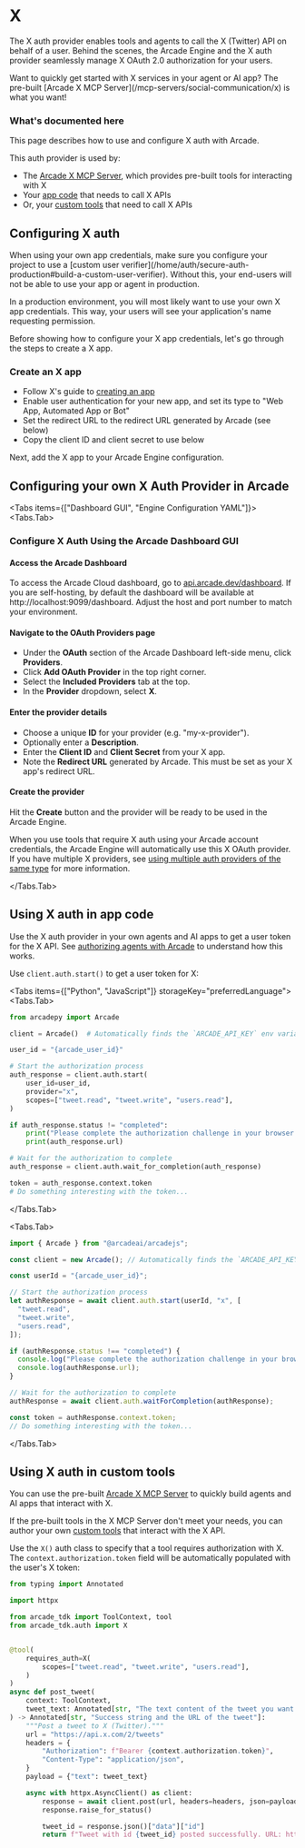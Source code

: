 
# X

The X auth provider enables tools and agents to call the X (Twitter) API on behalf of a user. Behind the scenes, the Arcade Engine and the X auth provider seamlessly manage X OAuth 2.0 authorization for your users.

<Callout>
  Want to quickly get started with X services in your agent or AI app? The
  pre-built [Arcade X MCP Server](/mcp-servers/social-communication/x) is what you
  want!
</Callout>

### What's documented here

This page describes how to use and configure X auth with Arcade.

This auth provider is used by:

- The [Arcade X MCP Server](/mcp-servers/social-communication/x), which provides pre-built tools for interacting with X
- Your [app code](#using-x-auth-in-app-code) that needs to call X APIs
- Or, your [custom tools](#using-x-auth-in-custom-tools) that need to call X APIs

## Configuring X auth

<Callout type="info">
  When using your own app credentials, make sure you configure your project to
  use a [custom user
  verifier](/home/auth/secure-auth-production#build-a-custom-user-verifier).
  Without this, your end-users will not be able to use your app or agent in
  production.
</Callout>

In a production environment, you will most likely want to use your own X app credentials. This way, your users will see your application's name requesting permission.


Before showing how to configure your X app credentials, let's go through the steps to create a X app.

### Create an X app

- Follow X's guide to [creating an app](https://developer.x.com/en/docs/x-api/getting-started/getting-access-to-the-x-api)
- Enable user authentication for your new app, and set its type to "Web App, Automated App or Bot"
- Set the redirect URL to the redirect URL generated by Arcade (see below)
- Copy the client ID and client secret to use below

Next, add the X app to your Arcade Engine configuration.

## Configuring your own X Auth Provider in Arcade



<Tabs items={["Dashboard GUI", "Engine Configuration YAML"]}>
<Tabs.Tab>

### Configure X Auth Using the Arcade Dashboard GUI

<Steps>

#### Access the Arcade Dashboard

To access the Arcade Cloud dashboard, go to [api.arcade.dev/dashboard](https://api.arcade.dev/dashboard). If you are self-hosting, by default the dashboard will be available at http://localhost:9099/dashboard. Adjust the host and port number to match your environment.

#### Navigate to the OAuth Providers page

- Under the **OAuth** section of the Arcade Dashboard left-side menu, click **Providers**.
- Click **Add OAuth Provider** in the top right corner.
- Select the **Included Providers** tab at the top.
- In the **Provider** dropdown, select **X**.

#### Enter the provider details

- Choose a unique **ID** for your provider (e.g. "my-x-provider").
- Optionally enter a **Description**.
- Enter the **Client ID** and **Client Secret** from your X app.
- Note the **Redirect URL** generated by Arcade. This must be set as your X app's redirect URL.

#### Create the provider

Hit the **Create** button and the provider will be ready to be used in the Arcade Engine.

</Steps>

When you use tools that require X auth using your Arcade account credentials, the Arcade Engine will automatically use this X OAuth provider. If you have multiple X providers, see [using multiple auth providers of the same type](/home/auth-providers#using-multiple-providers-of-the-same-type) for more information.

</Tabs.Tab>
</Tabs>

## Using X auth in app code

Use the X auth provider in your own agents and AI apps to get a user token for the X API. See [authorizing agents with Arcade](/home/auth/how-arcade-helps) to understand how this works.

Use `client.auth.start()` to get a user token for X:

<Tabs items={["Python", "JavaScript"]} storageKey="preferredLanguage">
<Tabs.Tab>

```python {8-12}
from arcadepy import Arcade

client = Arcade()  # Automatically finds the `ARCADE_API_KEY` env variable

user_id = "{arcade_user_id}"

# Start the authorization process
auth_response = client.auth.start(
    user_id=user_id,
    provider="x",
    scopes=["tweet.read", "tweet.write", "users.read"],
)

if auth_response.status != "completed":
    print("Please complete the authorization challenge in your browser:")
    print(auth_response.url)

# Wait for the authorization to complete
auth_response = client.auth.wait_for_completion(auth_response)

token = auth_response.context.token
# Do something interesting with the token...
```

</Tabs.Tab>

<Tabs.Tab>

```javascript {8-12}
import { Arcade } from "@arcadeai/arcadejs";

const client = new Arcade(); // Automatically finds the `ARCADE_API_KEY` env variable

const userId = "{arcade_user_id}";

// Start the authorization process
let authResponse = await client.auth.start(userId, "x", [
  "tweet.read",
  "tweet.write",
  "users.read",
]);

if (authResponse.status !== "completed") {
  console.log("Please complete the authorization challenge in your browser:");
  console.log(authResponse.url);
}

// Wait for the authorization to complete
authResponse = await client.auth.waitForCompletion(authResponse);

const token = authResponse.context.token;
// Do something interesting with the token...
```

</Tabs.Tab>

</Tabs>

## Using X auth in custom tools

You can use the pre-built [Arcade X MCP Server](/mcp-servers/social-communication/x) to quickly build agents and AI apps that interact with X.

If the pre-built tools in the X MCP Server don't meet your needs, you can author your own [custom tools](/home/build-tools/create-a-mcp-server) that interact with the X API.

Use the `X()` auth class to specify that a tool requires authorization with X. The `context.authorization.token` field will be automatically populated with the user's X token:

```python {5-6,9-13,21}
from typing import Annotated

import httpx

from arcade_tdk import ToolContext, tool
from arcade_tdk.auth import X


@tool(
    requires_auth=X(
        scopes=["tweet.read", "tweet.write", "users.read"],
    )
)
async def post_tweet(
    context: ToolContext,
    tweet_text: Annotated[str, "The text content of the tweet you want to post"],
) -> Annotated[str, "Success string and the URL of the tweet"]:
    """Post a tweet to X (Twitter)."""
    url = "https://api.x.com/2/tweets"
    headers = {
        "Authorization": f"Bearer {context.authorization.token}",
        "Content-Type": "application/json",
    }
    payload = {"text": tweet_text}

    async with httpx.AsyncClient() as client:
        response = await client.post(url, headers=headers, json=payload)
        response.raise_for_status()

        tweet_id = response.json()["data"]["id"]
        return f"Tweet with id {tweet_id} posted successfully. URL: https://x.com/x/status/{tweet_id}"
```
